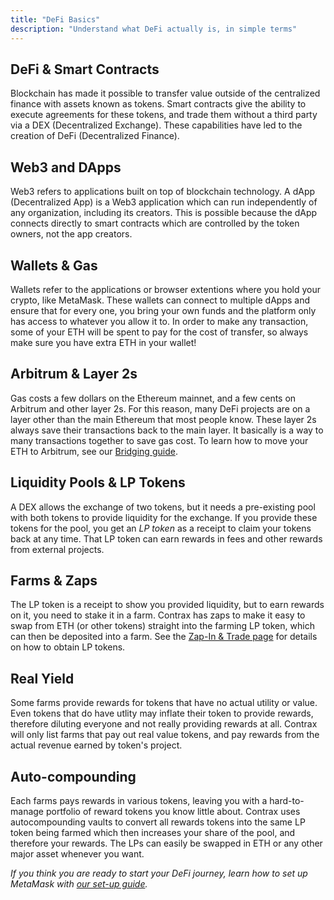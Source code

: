 ```yaml
---
title: "DeFi Basics"
description: "Understand what DeFi actually is, in simple terms"
---
```


## DeFi & Smart Contracts

Blockchain has made it possible to transfer value outside of the centralized finance with assets known as tokens. Smart contracts give the ability to execute agreements for these tokens, and trade them without a third party via a DEX (Decentralized Exchange). These capabilities have led to the creation of DeFi (Decentralized Finance).

## Web3 and DApps

Web3 refers to applications built on top of blockchain technology. A dApp (Decentralized App) is a Web3 application which can run independently of any organization, including its creators. This is possible because the dApp connects directly to smart contracts which are controlled by the token owners, not the app creators.

## Wallets & Gas

Wallets refer to the applications or browser extentions where you hold your crypto, like MetaMask. These wallets can connect to multiple dApps and ensure that for every one, you bring your own funds and the platform only has access to whatever you allow it to. In order to make any transaction, some of your ETH will be spent to pay for the cost of transfer, so always make sure you have extra ETH in your wallet! 

## Arbitrum & Layer 2s

Gas costs a few dollars on the Ethereum mainnet, and a few cents on Arbitrum and other layer 2s. For this reason, many DeFi projects are on a layer other than the main Ethereum that most people know. These layer 2s always save their transactions back to the main layer. It basically is a way to many transactions together to save gas cost. To learn how to move your ETH to Arbitrum, see our [Bridging guide](../start/bridge).

## Liquidity Pools & LP Tokens

A DEX allows the exchange of two tokens, but it needs a pre-existing pool with both tokens to provide liquidity for the exchange. If you provide these tokens for the pool, you get an _LP token_ as a receipt to claim your tokens back at any time. That LP token can earn rewards in fees and other rewards from external projects.

## Farms & Zaps

The LP token is a receipt to show you provided liquidity, but to earn rewards on it, you need to stake it in a farm. Contrax has zaps to make it easy to swap from ETH (or other tokens) straight into the farming LP token, which can then be deposited into a farm. See the [Zap-In & Trade page](../contrax-dapp/zap-in-trade) for details on how to obtain LP tokens.

## Real Yield

Some farms provide rewards for tokens that have no actual utility or value. Even tokens that do have utlity may inflate their token to provide rewards, therefore diluting everyone and not really providing rewards at all. Contrax will only list farms that pay out real value tokens, and pay rewards from the actual revenue earned by token's project.

## Auto-compounding

Each farms pays rewards in various tokens, leaving you with a hard-to-manage portfolio of reward tokens you know little about. Contrax uses autocompounding vaults to convert all rewards tokens into the same LP token being farmed which then increases your share of the pool, and therefore your rewards. The LPs can easily be swapped in ETH or any other major asset whenever you want.

_If you think you are ready to start your DeFi journey, learn how to set up MetaMask with [our set-up guide](../start/wallet-setup)._
